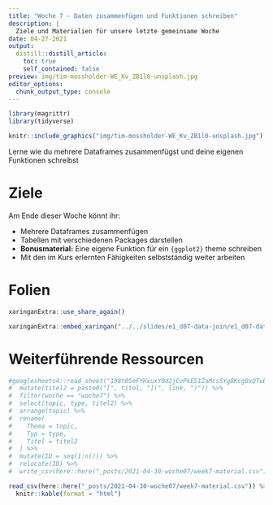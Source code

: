 ```yaml
---
title: "Woche 7 - Daten zusammenfügen und Funktionen schreiben"
description: |
  Ziele und Materialien für unsere letzte gemeinsame Woche
date: 04-27-2021
output:
  distill::distill_article:
    toc: true
    self_contained: false
preview: img/tim-mossholder-WE_Kv_ZB1l0-unsplash.jpg
editor_options: 
  chunk_output_type: console
---
```


<script async defer data-domain="rstatszh.github.io/website" src="https://plausible.io/js/plausible.js"></script>

```r
library(magrittr)
library(tidyverse)
```

```r

knitr::include_graphics("img/tim-mossholder-WE_Kv_ZB1l0-unsplash.jpg")

```

Lerne wie du mehrere Dataframes zusammenfügst und deine eigenen Funktionen schreibst

# Ziele

Am Ende dieser Woche könnt ihr:

- Mehrere Dataframes zusammenfügen
- Tabellen mit verschiedenen Packages darstellen 
- **Bonusmaterial:** Eine eigene Funktion für ein `{ggplot2}` theme schreiben 
- Mit den im Kurs erlernten Fähigkeiten selbstständig weiter arbeiten

# Folien

```r

xaringanExtra::use_share_again()

```

```r

xaringanExtra::embed_xaringan("../../slides/e1_d07-data-join/e1_d07-data-join.html", ratio = "16:9")

```

# Weiterführende Ressourcen

```r

#googlesheets4::read_sheet("198t05eFYHxuxY0d2jCvPkES1ZaMcsSYgBKcg0xQTwb0") %>% 
#  mutate(titel2 = paste0("[", titel, "](", link, ")")) %>% 
#  filter(woche == "woche7") %>% 
#  select(topic, type, titel2) %>% 
#  arrange(topic) %>% 
#  rename(
#    Thema = topic,
#    Typ = type,
#    Titel = titel2
#  ) %>% 
#  mutate(ID = seq(1:n())) %>% 
#  relocate(ID) %>%
#  write_csv(here::here("_posts/2021-04-30-woche07/week7-material.csv"))

read_csv(here::here("_posts/2021-04-30-woche07/week7-material.csv")) %>% 
  knitr::kable(format = "html")

```
